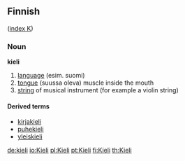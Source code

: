 ==Finnish==
([[Wiktionary:Finnish_index_k|index K]])

===Noun===
'''kieli'''

# [[language]] (esim. suomi)
# [[tongue]] (suussa oleva) muscle inside the mouth
# [[string]] of musical instrument (for example a violin string)

====Derived terms====
*[[kirjakieli]]
*[[puhekieli]]
*[[yleiskieli]]

[[de:kieli]]
[[io:Kieli]]
[[pl:Kieli]]
[[pt:Kieli]]
[[fi:Kieli]]
[[th:Kieli]]